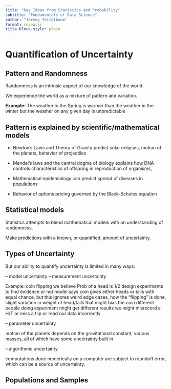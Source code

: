 ```yaml
---
title: "Key Ideas from Statistics and Probability"
subtitle: "Fundamentals of Data Science"
author: "Jeremy Teitelbaum"
format: revealjs
title-block-style: plain
---
```


# Quantification of Uncertainty

## Pattern and Randomness

Randomness is an intrinsic aspect of our knowledge of the world.

We experience the world as a mixture of pattern and variation.

**Example:** The weather in the Spring is warmer than the weather in the winter but the weather on any given day is unpredictable

## Pattern is explained by scientific/mathematical models

- Newton's Laws and Theory of Gravity predict solar eclipses, motion of the planets, behavior of projectiles

- Mendel's laws and the central dogma of biology explains how DNA
controls characteristics of offspring in reproduction of organisms, 

- Mathematical epidemiology can predict spread of diseases in populations

- Behavior of options pricing governed by the Black-Scholes equation

## Statistical models

Statistics attempts to blend mathematical models with an understanding of randomness.

Make predictions with a known, or quantified, amount of uncertainty.

## Types of Uncertainty

But our ability to quantify uncertainty is limited in many ways:

-- model uncertainty
-- measurement uncertainty

Example: coin flipping
we believe Prob of a head is 1/2
design experiments to find evidence or not
model says coin gives either heads or tails with equal chance, but this ignores weird edge
cases, how the "flipping" is done, slight variation in weight of head/tails that might bias the coin
different people doing experiment might get different results
we might misrecord a H/T or miss a flip or read our data incorrectly


-- parameter uncertainty

motion of the planets depends on the gravitational constant, various masses, all of which have
some uncertainty built in

-- algorithmic uncertainty

computations done numerically on a computer are subject to roundoff error, which can be a source
of uncertainty.


## Populations and Samples

